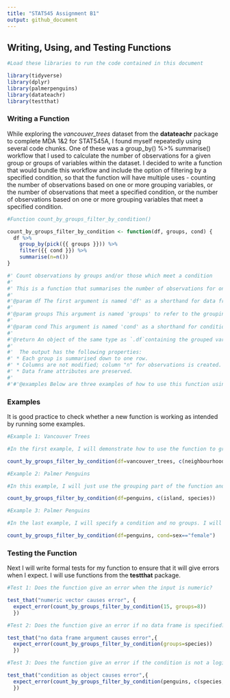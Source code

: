 ```yaml
---
title: "STAT545 Assignment B1"
output: github_document
---
```


## Writing, Using, and Testing Functions


```r
#Load these libraries to run the code contained in this document

library(tidyverse)
library(dplyr)
library(palmerpenguins)
library(datateachr)
library(testthat)
```

### Writing a Function 


While exploring the *vancouver_trees* dataset from the **datateachr** package to complete MDA 1&2 for STAT545A, I found myself repeatedly using several code chunks. One of these was a group_by() %>% summarise() workflow that I used to calculate the number of observations for a given group or groups of variables within the dataset. I decided to write a function that would bundle this workflow and include the option of filtering by a specified condition, so that the function will have multiple uses - counting the number of observations based on one or more grouping variables, or the number of observations that meet a specified condition, or the number of observations based on one or more grouping variables that meet a specified condition.

```r

#Function count_by_groups_filter_by_condition()

count_by_groups_filter_by_condition <- function(df, groups, cond) { 
  df %>% 
    group_by(pick({{ groups }})) %>% 
    filter({{ cond }}) %>% 
    summarise(n=n())
}

#' Count observations by groups and/or those which meet a condition
#' 
#' This is a function that summarises the number of observations for one or more variables within a data frame. It can be used to compute the number of  observations of one or more grouped variables, the number of observations that meet a specified condition, or a combination of the two.
#'
#'@param df The first argument is named 'df' as a shorthand for data frame. This is a required argument.
#'
#'@param groups This argument is named 'groups' to refer to the grouping variable(s) that will be input to the group_by function. It must be an object or use the form c(x,y) if multiple variables are used for grouping. It is not required.
#'
#'@param cond This argument is named 'cond' as a shorthand for condition, to refer to the condition that will be specified in the filter function. This argument must be a logical vector (eg sex=="female"). It is not required.
#'
#'@return An object of the same type as `.df`containing the grouped variables and the corresponding number of observations (n) for each row; if no grouping was  applied and only a filtering condition was used, the output will be a 1x1 object containing the number of observations (n) that meet the condition.
#'
#'  The output has the following properties:
#' * Each group is summarised down to one row.
#' * Columns are not modified; column "n" for observations is created.
#' * Data frame attributes are preserved.
#'
#'#'@examples Below are three examples of how to use this function using datasets contained in the **datateachr** and **penguins** packages.

```

### Examples 


It is good practice to check whether a new function is working as intended by running some examples.
```r

#Example 1: Vancouver Trees

#In the first example, I will demonstrate how to use the function to group by multiple variables and filter by a condition in the vancouver_trees dataset. I will group by neighbourhood name and height range and specify the condition to be date planted > 2000-01-01 to find the number of trees in each neighbourhood for each height range that were planted after 2000-01-01.

count_by_groups_filter_by_condition(df=vancouver_trees, c(neighbourhood_name, genus_name), cond= date_planted >"2000-01-01")

```

```r

#Example 2: Palmer Penguins

#In this example, I will just use the grouping part of the function and I won't include a condition argument to demonstrate that the function can work just by grouping. I will group by island and species and the output should provide the number of observations for each island/species group.

count_by_groups_filter_by_condition(df=penguins, c(island, species))
```

```r

#Example 3: Palmer Penguins

#In the last example, I will specify a condition and no groups. I will set the condition to select only female observations, and the output should be a 1x1 dataframe with n = number of female observations.

count_by_groups_filter_by_condition(df=penguins, cond=sex=="female")
```

### Testing the Function 


Next I will write formal tests for my function to ensure that it will give errors when I expect. I will use functions from the **testthat** package. 

```r

#Test 1: Does the function give an error when the input is numeric?

test_that("numeric vector causes error", {
  expect_error(count_by_groups_filter_by_condition(15, groups=8))
  })

```

```r

#Test 2: Does the function give an error if no data frame is specified?

test_that("no data frame argument causes error",{
  expect_error(count_by_groups_filter_by_condition(groups=species))
  })

```


```r
#Test 3: Does the function give an error if the condition is not a logical vector?

test_that("condition as object causes error",{
  expect_error(count_by_groups_filter_by_condition(penguins, c(species, sex), cond=island))
  })

```
